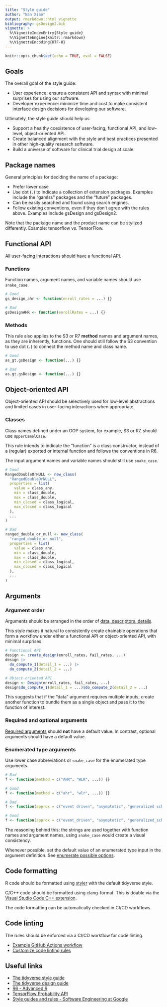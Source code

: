 ```yaml
---
title: "Style guide"
author: "Nan Xiao"
output: rmarkdown::html_vignette
bibliography: gsDesign2.bib
vignette: >
  %\VignetteIndexEntry{Style guide}
  %\VignetteEngine{knitr::rmarkdown}
  %\VignetteEncoding{UTF-8}
---
```


```r
knitr::opts_chunk$set(echo = TRUE, eval = FALSE)
```

## Goals

The overall goal of the style guide:

- User experience: ensure a consistent API and syntax with minimal surprises for using our software.
- Developer experience: minimize time and cost to make consistent interface design decisions for developing our software.

Ultimately, the style guide should help us

- Support a healthy coexistence of user-facing, functional API, and low-level, object-oriented API.
- Create balanced alignment with the style and best practices presented in other high-quality research software.
- Build a universe of software for clinical trial design at scale.

## Package names

General principles for deciding the name of a package:

- Prefer lower case
- Use dot (`.`) to indicate a collection of extension packages.
  Examples include the "gamlss" packages and the "future" packages.
- Can be easily searched and found using search engines.
- Follow existing conventions, even if they don't agree with the rules above.
  Examples include gsDesign and gsDesign2.

Note that the package name and the product name can be stylized differently. Example: tensorflow vs. TensorFlow.

## Functional API

All user-facing interactions should have a functional API.

### Functions

Function names, argument names, and variable names should use `snake_case`.

```r
# Good
gs_design_ahr <- function(enroll_rates = ...) {}

# Bad
gsDesignAHR <- function(enrollRates = ...) {}
```

### Methods

This rule also applies to the S3 or R7 **method** names and argument names,
as they are inherently, functions.
One should still follow the S3 convention to use dot (`.`) to
connect the method name and class name.

```r
# Good
as_gt.gsDesign <- function(...) {}

# Bad
as.gt.gsDesign <- function(...) {}
```

## Object-oriented API

Object-oriented API should be selectively used for low-level abstractions
and limited cases in user-facing interactions when appropriate.

### Classes

Class names defined under an OOP system, for example, S3 or R7,
should use `UpperCamelCase`.

This rule intends to indicate the "function" is a class constructor,
instead of a (regular) exported or internal function
and follows the conventions in R6.

The input argument names and variable names should still use `snake_case`.

```r
# Good
RangedDoubleOrNULL <- new_class(
  "RangedDoubleOrNULL",
  properties = list(
    value = class_any,
    min = class_double,
    max = class_double,
    min_closed = class_logical,
    max_closed = class_logical
  ),
  ...
)

# Bad
ranged_double_or_null <- new_class(
  "ranged_double_or_null",
  properties = list(
    value = class_any,
    min = class_double,
    max = class_double,
    min_closed = class_logical,
    max_closed = class_logical
  ),
  ...
)
```

## Arguments

### Argument order

Arguments should be arranged in the order of
[data, descriptors, details](https://design.tidyverse.org/args-data-details.html).

This style makes it natural to consistently create chainable operations
that form a workflow under either a functional API or object-oriented API,
with minimal surprises.

```r
# Functional API
design <- create_design(enroll_rates, fail_rates, ...)
design |>
  do_compute_1(detail_1 = ...) |>
  do_compute_2(detail_2 = ...)
```

```r
# Object-oriented API
design <- Design(enroll_rates, fail_rates, ...)
design$do_compute_1(detail_1 = ...)$do_compute_2(detail_2 = ...)
```

This suggests that if the "data" argument requires multiple inputs,
create another function to bundle them as a single object
and pass it to the function of interest.

### Required and optional arguments

[Required arguments](https://design.tidyverse.org/def-required.html)
should **not** have a default value.
In contrast, optional arguments should have a default value.

### Enumerated type arguments

Use lower case abbreviations or `snake_case` for the enumerated type arguments.

```r
# Bad
f <- function(method = c("AHR", "WLR", ...)) {}

# Good
f <- function(method = c("ahr", "wlr", ...)) {}
```

```r
# Bad
f <- function(approx = c("event driven", "asymptotic", "generalized schoenfeld", ...)) {}

# Good
f <- function(approx = c("event_driven", "asymptotic", "generalized_schoenfeld", ...)) {}
```

The reasoning behind this: the strings are used together with function names and argument names, using `snake_case` would create a visual consistency.

Whenever possible, set the default value of an enumerated type input in the argument definition. See [enumerate possible options](https://design.tidyverse.org/def-enum.html).

## Code formatting

R code should be formatted using [styler](https://styler.r-lib.org/)
with the default tidyverse style.

C/C++ code should be formatted using clang-format.
This is doable via the
[Visual Studio Code C++ extension](https://code.visualstudio.com/docs/cpp/cpp-ide).

The code formatting can be automatically checked in CI/CD workflows.

## Code linting

The rules should be enforced via a CI/CD workflow for code linting.

- [Example GitHub Actions workflow](https://github.com/r-lib/actions/blob/v2-branch/examples/lint.yaml)
- [Customize code linting rules](https://lintr.r-lib.org/articles/lintr.html)

## Useful links

- [The tidyverse style guide](https://style.tidyverse.org/)
- [The tidyverse design guide](https://design.tidyverse.org/)
- [R6 - Advanced R](https://adv-r.hadley.nz/r6.html#r6-classes)
- [TensorFlow Probability API](https://www.tensorflow.org/probability/api_docs/python/tfp)
- [Style guides and rules - Software Engineering at Google](https://abseil.io/resources/swe-book/html/ch08.html)
